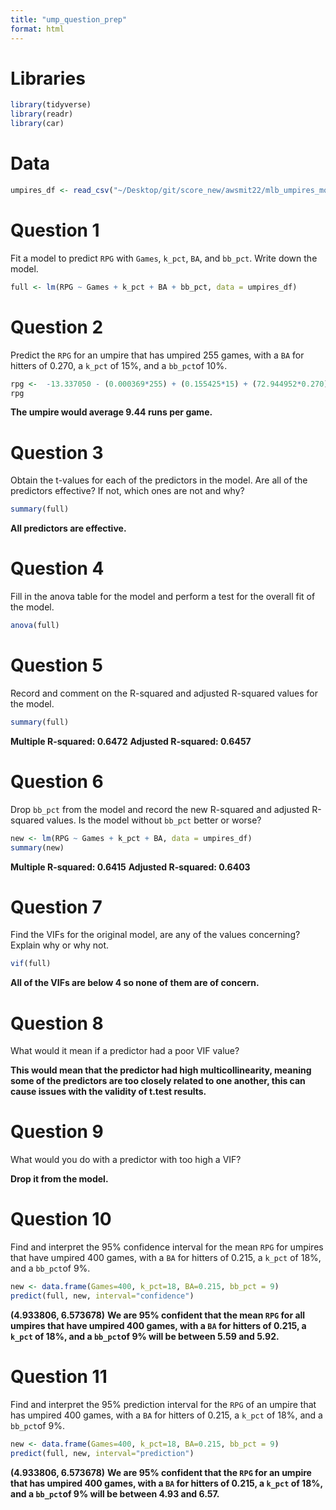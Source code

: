 ```yaml
---
title: "ump_question_prep"
format: html
---
```

# Libraries

```r
library(tidyverse)
library(readr)
library(car)
```

# Data

```r
umpires_df <- read_csv("~/Desktop/git/score_new/awsmit22/mlb_umpires_module/exploration/umpires.csv")
```

# Question 1

Fit a model to predict `RPG` with `Games`, `k_pct`, `BA`, and `bb_pct`. Write down the model.

```r
full <- lm(RPG ~ Games + k_pct + BA + bb_pct, data = umpires_df)
```

# Question 2

Predict the `RPG` for an umpire that has umpired 255 games, with a `BA` for hitters of 0.270, a `k_pct` of 15%, and a `bb_pct`of 10%.

```r
rpg <-  -13.337050 - (0.000369*255) + (0.155425*15) + (72.944952*0.270) + (0.084174*10)
rpg
```

**The umpire would average 9.44 runs per game.**

# Question 3

Obtain the t-values for each of the predictors in the model. Are all of the predictors effective? If not, which ones are not and why?

```r
summary(full)
```

**All predictors are effective.**

# Question 4

Fill in the anova table for the model and perform a test for the overall fit of the model. 

```r
anova(full)
```

# Question 5

Record and comment on the R-squared and adjusted R-squared values for the model.

```r
summary(full)
```

**Multiple R-squared:  0.6472**	
**Adjusted R-squared:  0.6457** 

# Question 6

Drop `bb_pct` from the model and record the new R-squared and adjusted R-squared values. Is the model without `bb_pct` better or worse?

```r
new <- lm(RPG ~ Games + k_pct + BA, data = umpires_df)
summary(new)
```

**Multiple R-squared:  0.6415**	
**Adjusted R-squared:  0.6403** 

# Question 7

Find the VIFs for the original model, are any of the values concerning? Explain why or why not.

```r
vif(full)
```

**All of the VIFs are below 4 so none of them are of concern.**

# Question 8

What would it mean if a predictor had a poor VIF value?

**This would mean that the predictor had high multicollinearity, meaning some of the predictors are too closely related to one another, this can cause issues with the validity of t.test results.**

# Question 9

What would you do with a predictor with too high a VIF?

**Drop it from the model.**

# Question 10

Find and interpret the 95% confidence interval for the mean `RPG` for umpires that have umpired 400 games, with a `BA` for hitters of 0.215, a `k_pct` of 18%, and a `bb_pct`of 9%.

```r
new <- data.frame(Games=400, k_pct=18, BA=0.215, bb_pct = 9)
predict(full, new, interval="confidence")
```

**(4.933806, 6.573678)**
**We are 95% confident that the mean `RPG` for all umpires that have umpired 400 games, with a `BA` for hitters of 0.215, a `k_pct` of 18%, and a `bb_pct`of 9% will be between 5.59 and 5.92.**

# Question 11

Find and interpret the 95% prediction interval for the `RPG` of an umpire that has umpired 400 games, with a `BA` for hitters of 0.215, a `k_pct` of 18%, and a `bb_pct`of 9%.

```r
new <- data.frame(Games=400, k_pct=18, BA=0.215, bb_pct = 9)
predict(full, new, interval="prediction")
```

**(4.933806, 6.573678)**
**We are 95% confident that the `RPG` for an umpire that has umpired 400 games, with a `BA` for hitters of 0.215, a `k_pct` of 18%, and a `bb_pct`of 9% will be between 4.93 and 6.57.**

